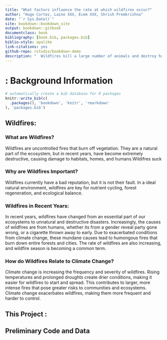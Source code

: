 ```yaml
---
title: "What factors influence the rate at which wildfires occur?"
author: "Hugo Cortez, Laine XXX, Ecem XXX, Shrish Premkrishna"
date: "`r Sys.Date()`"
site: bookdown::bookdown_site
output: bookdown::gitbook
documentclass: book
bibliography: [book.bib, packages.bib]
biblio-style: apalike
link-citations: yes
github-repo: rstudio/bookdown-demo
description: "  Wildfires kill a large number of animals and destroy habitats. These species and their habitats need to be protected, so it is important to question the root cause of wildfires."
---
```


# : Background Information

```r
# automatically create a bib database for R packages
knitr::write_bib(c(
  .packages(), 'bookdown', 'knitr', 'rmarkdown'
), 'packages.bib')
```

## Wildfires: 

### What are Wildfires?

Wildfires are uncontrolled fires that burn off vegetation. They are a natural part of the ecosystem, but in recent years, have become extremely destructive, causing damage to habitats, homes, and humans.Wildifres suck

### Why are Wildfires Important?

Wildfires currently have a bad reputation, but it is not their fault. In a ideal natural environment, wildfires are key for nutrient cycling, forest regeneration, and ecological balance.

### Wildfires in Recent Years:

In recent years, wildfires have changed from an essential part of our ecosystems to unnatural and destructive disasters. Increasingly, the causes of wildfires are from humans, whether its from a gender reveal party gone wrong, or a cigarette thrown away to early. Due to exacerbated conditions from climate change, these mundane causes lead to humongous fires that burn down entire forests and cities. The rate of wildfires are also increasing, and wildfire season is becoming a common term.

### How do Wildfires Relate to Climate Change?

Climate change is increasing the frequency and severity of wildfires. Rising temperatures and prolonged droughts create drier conditions, making it easier for wildfires to start and spread. This contributes to larger, more intense fires that pose greater risks to communities and ecosystems. Climate change exacerbates wildfires, making them more frequent and harder to control.

## This Project : 

## Preliminary Code and Data

##  
